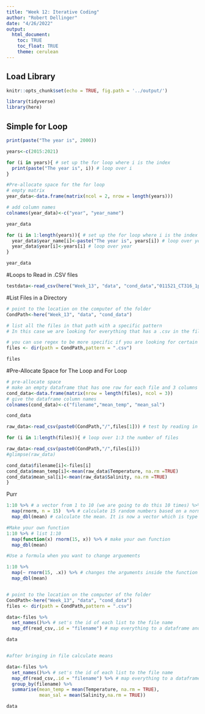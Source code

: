 ---
title: "Week 12: Iterative Coding"
author: "Robert Dellinger"
date: "4/26/2022"
output:
  html_document:
    toc: TRUE
    toc_float: TRUE
    theme: cerulean
---

## Load Library

```{r setup, include=FALSE}
knitr::opts_chunk$set(echo = TRUE, fig.path = '../output/')

library(tidyverse)
library(here)

```


## Simple for Loop 

```{r}
print(paste("The year is", 2000))

years<-c(2015:2021)

for (i in years){ # set up the for loop where i is the index
  print(paste("The year is", i)) # loop over i
}

#Pre-allocate space for the for loop
# empty matrix
year_data<-data.frame(matrix(ncol = 2, nrow = length(years)))

# add column names
colnames(year_data)<-c("year", "year_name")

year_data

for (i in 1:length(years)){ # set up the for loop where i is the index
  year_data$year_name[i]<-paste("The year is", years[i]) # loop over year name
  year_data$year[i]<-years[i] # loop over year
}

year_data

```
#Loops to Read in .CSV files

```{r}

testdata<-read_csv(here("Week_13", "data", "cond_data","011521_CT316_1pcal.csv"))

```

#List Files in a Directory
```{r}
# point to the location on the computer of the folder
CondPath<-here("Week_13", "data", "cond_data")

# list all the files in that path with a specific pattern
# In this case we are looking for everything that has a .csv in the filename

# you can use regex to be more specific if you are looking for certain patterns in filenames
files <- dir(path = CondPath,pattern = ".csv")

files
```

#Pre-Allocate Space for The Loop and For Loop

```{r}

# pre-allocate space
# make an empty dataframe that has one row for each file and 3 columns
cond_data<-data.frame(matrix(nrow = length(files), ncol = 3))
# give the dataframe column names
colnames(cond_data)<-c("filename","mean_temp", "mean_sal")

cond_data

raw_data<-read_csv(paste0(CondPath,"/",files[1])) # test by reading in the first file and see if it works

for (i in 1:length(files)){ # loop over 1:3 the number of files 

raw_data<-read_csv(paste0(CondPath,"/",files[i]))
#glimpse(raw_data)

cond_data$filename[i]<-files[i]
cond_data$mean_temp[i]<-mean(raw_data$Temperature, na.rm =TRUE)
cond_data$mean_sal[i]<-mean(raw_data$Salinity, na.rm =TRUE)
}
```
Purr 
```{r}

1:10 %>% # a vector from 1 to 10 (we are going to do this 10 times) %>% # the vector to iterate over
  map(rnorm, n = 15)  %>% # calculate 15 random numbers based on a normal distribution in a list 
  map_dbl(mean) # calculate the mean. It is now a vector which is type "double"

#Make your own function 
1:10 %>% # list 1:10
  map(function(x) rnorm(15, x)) %>% # make your own function
  map_dbl(mean)

#Use a formula when you want to change arguements 

1:10 %>%
  map(~ rnorm(15, .x)) %>% # changes the arguments inside the function
  map_dbl(mean)


# point to the location on the computer of the folder
CondPath<-here("Week_13", "data", "cond_data")
files <- dir(path = CondPath,pattern = ".csv")

data<-files %>%
  set_names()%>% # set's the id of each list to the file name
  map_df(read_csv,.id = "filename") # map everything to a dataframe and put the id in a column called filename

data


#after bringing in file calculate means 

data<-files %>%
  set_names()%>% # set's the id of each list to the file name
  map_df(read_csv,.id = "filename") %>% # map everything to a dataframe and put the id in a column called filename
  group_by(filename) %>%
  summarise(mean_temp = mean(Temperature, na.rm = TRUE),
            mean_sal = mean(Salinity,na.rm = TRUE))

data


```

